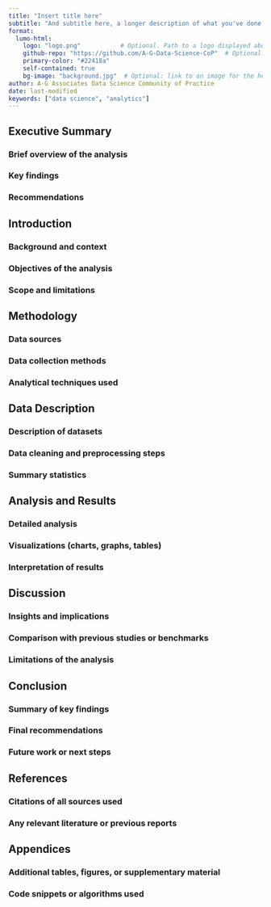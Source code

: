 ```yaml
---
title: "Insert title here"
subtitle: "And subtitle here, a longer description of what you've done or your findings"
format:
  lumo-html: 
    logo: "logo.png"           # Optional. Path to a logo displayed above the title
    github-repo: "https://github.com/A-G-Data-Science-CoP"  # Optional. Adds a github corner at the top right
    primary-color: "#22418a"
    self-contained: true
    bg-image: "background.jpg"  # Optional: link to an image for the header background
author: A-G Associates Data Science Community of Practice
date: last-modified
keywords: ["data science", "analytics"]
---
```


## Executive Summary

### Brief overview of the analysis

### Key findings

### Recommendations

## Introduction

### Background and context

### Objectives of the analysis

### Scope and limitations

## Methodology

### Data sources

### Data collection methods

### Analytical techniques used

## Data Description

### Description of datasets

### Data cleaning and preprocessing steps

### Summary statistics

## Analysis and Results

### Detailed analysis

### Visualizations (charts, graphs, tables)

### Interpretation of results

## Discussion

### Insights and implications

### Comparison with previous studies or benchmarks

### Limitations of the analysis

## Conclusion

### Summary of key findings

### Final recommendations

### Future work or next steps

## References

### Citations of all sources used

### Any relevant literature or previous reports

## Appendices

### Additional tables, figures, or supplementary material

### Code snippets or algorithms used
